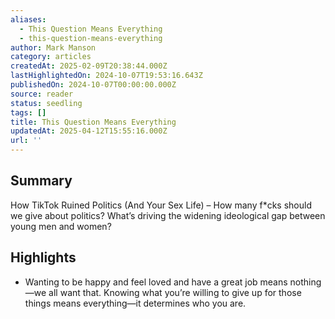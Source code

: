 ```yaml
---
aliases:
  - This Question Means Everything
  - this-question-means-everything
author: Mark Manson
category: articles
createdAt: 2025-02-09T20:38:44.000Z
lastHighlightedOn: 2024-10-07T19:53:16.643Z
publishedOn: 2024-10-07T00:00:00.000Z
source: reader
status: seedling
tags: []
title: This Question Means Everything
updatedAt: 2025-04-12T15:55:16.000Z
url: ''
---
```

## Summary

How TikTok Ruined Politics (And Your Sex Life) – How many f*cks should we give about politics? What’s driving the widening ideological gap between young men and women?

## Highlights

- Wanting to be happy and feel loved and have a great job means nothing—we all want that.
  Knowing what you’re willing to give up for those things means everything—it determines who you are.
